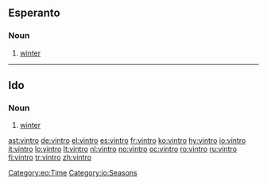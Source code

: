 ==Esperanto==
===Noun===
{{eo-noun}}

# [[winter]]

[[Category:eo:Time]]
----

==Ido==
===Noun===
{{infl|io|noun}}
# [[winter]]

[[Category:io:Seasons]]

[[ast:vintro]]
[[de:vintro]]
[[el:vintro]]
[[es:vintro]]
[[fr:vintro]]
[[ko:vintro]]
[[hy:vintro]]
[[io:vintro]]
[[it:vintro]]
[[lo:vintro]]
[[lt:vintro]]
[[nl:vintro]]
[[no:vintro]]
[[oc:vintro]]
[[ro:vintro]]
[[ru:vintro]]
[[fi:vintro]]
[[tr:vintro]]
[[zh:vintro]]